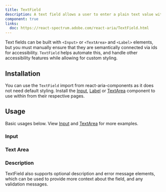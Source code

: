 ```yaml
---
title: TextField
description: A text field allows a user to enter a plain text value with a keyboard.
component: true
links:
  doc: https://react-spectrum.adobe.com/react-aria/TextField.html
---
```


Text fields can be built with `<Input>` or `<TextArea>` and `<Label>` elements, but you must manually ensure that they are semantically connected via ids for accessibility.
`TextField` helps automate this, and handle other accessibility features while allowing for custom styling.

## Installation

You can use the `TextField` import from react-aria-components as it does not need default styling.
Install the [Input](../../../docs/components/input), [Label](../../../docs/components/label) or [TextArea](../../../docs/components/textarea) component to use within from their respective pages.

<ComponentPreview name="textfield-demo" />

## Usage

Basic usages below. View [Input](../../../docs/components/input) and [TextArea](../../../docs/components/textarea) for more examples.

### Input

<ComponentPreview name="textfield-demo" />

### Text Area

<ComponentPreview name="textfield-textarea" />

### Description

TextField also supports optional description and error message elements, which can be used to provide more context about the field, and any validation messages.

<ComponentPreview name="textfield-desc" />
